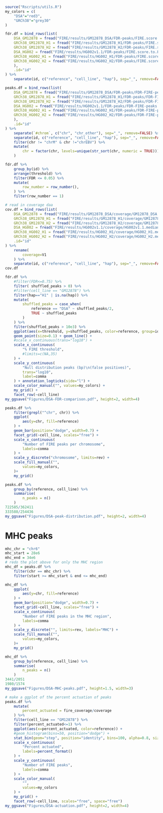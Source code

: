 ```r
source("Rscripts/utils.R")
my_colors = c(
    "DSA"="red3",
    "GRCh38"="grey30"
)
```

```r
fdr.df = bind_rows(list(
    DSA_GM12878 = fread("FIRE/results/GM12878_DSA/FDR-peaks/FIRE.score.to.FDR.tbl"),
    GRCh38_GM12878_H1 = fread("FIRE/results/GM12878_H1/FDR-peaks/FIRE.score.to.FDR.tbl"),
    GRCh38_GM12878_H2 = fread("FIRE/results/GM12878_H2/FDR-peaks/FIRE.score.to.FDR.tbl"),
    DSA_HG002 = fread("FIRE/results/HG002v1.1/FDR-peaks/FIRE.score.to.FDR.tbl"),
    GRCh38_HG002_H1 = fread("FIRE/results/HG002_H1/FDR-peaks/FIRE.score.to.FDR.tbl"),
    GRCh38_HG002_H2 = fread("FIRE/results/HG002_H2/FDR-peaks/FIRE.score.to.FDR.tbl")
    ),
    .id="id"
) %>%
    separate(id, c("reference", "cell_line", "hap"), sep="_", remove=FALSE)

peaks.df = bind_rows(list(
    DSA_GM12878 = fread("FIRE/results/GM12878_DSA/FDR-peaks/FDR-FIRE-peaks.bed.gz"),
    GRCh38_GM12878_H1 = fread("FIRE/results/GM12878_H1/FDR-peaks/FDR-FIRE-peaks.bed.gz"),
    GRCh38_GM12878_H2 = fread("FIRE/results/GM12878_H2/FDR-peaks/FDR-FIRE-peaks.bed.gz"),
    DSA_HG002 = fread("FIRE/results/HG002v1.1/FDR-peaks/FDR-FIRE-peaks.bed.gz"),
    GRCh38_HG002_H1 = fread("FIRE/results/HG002_H1/FDR-peaks/FDR-FIRE-peaks.bed.gz"),
    GRCh38_HG002_H2 = fread("FIRE/results/HG002_H2/FDR-peaks/FDR-FIRE-peaks.bed.gz")
    ),
    .id="id"
) %>%
    separate(`#chrom`, c("chr", "chr_other"), sep="_", remove=FALSE) %>%
    separate(id, c("reference", "cell_line", "hap"), sep="_", remove=FALSE)%>%
    filter(chr != "chrM" & chr !="chrEBV") %>%
    mutate(
        chr = factor(chr, levels=unique(str_sort(chr, numeric = TRUE)))
    )

fdr.df %>%
    group_by(id) %>%
    arrange(threshold) %>%
    filter(FDR <= 0.05) %>% 
    mutate(
        row_number = row_number(),
    ) %>%
    filter(row_number == 1) 
```
```r
# read in coverage daa
cov.df = bind_rows(list(
    DSA_GM12878 = fread("FIRE/results/GM12878_DSA/coverage/GM12878_DSA.median.coverage.txt"),
    GRCh38_GM12878_H1 = fread("FIRE/results/GM12878_H1/coverage/GM12878_H1.median.coverage.txt"),
    GRCh38_GM12878_H2 = fread("FIRE/results/GM12878_H2/coverage/GM12878_H2.median.coverage.txt"),
    DSA_HG002 = fread("FIRE/results/HG002v1.1/coverage/HG002v1.1.median.coverage.txt"),
    GRCh38_HG002_H1 = fread("FIRE/results/HG002_H1/coverage/HG002_H1.median.coverage.txt"),
    GRCh38_HG002_H2 = fread("FIRE/results/HG002_H2/coverage/HG002_H2.median.coverage.txt")),
    .id="id"
) %>%
    rename(
        coverage=V1
    ) %>%
    separate(id, c("reference", "cell_line", "hap"), sep="_", remove=FALSE)
cov.df
```


```r
fdr.df %>%
    #filter(FDR<=0.75) %>%
    filter( shuffled_peaks > 0) %>%
    #filter(cell_line == "GM12878") %>%
    filter(hap=="H1" | is.na(hap)) %>%
    mutate(
        shuffled_peaks = case_when(
            reference == "DSA" ~ shuffled_peaks/2,
            TRUE ~ shuffled_peaks
        )
    ) %>%
    filter(shuffled_peaks > 10e3) %>%
    ggplot(aes(x=threshold, y=shuffled_peaks, color=reference, group=id)) +
    geom_point(size=0.1) + geom_line() +
    #scale_x_continuous(trans="log10") +
    scale_x_continuous(
        "% FIRE threshold",
        #limits=c(NA,35)
    ) +
    scale_y_continuous(
        "Null distribution peaks (bp)\n(false positives)",
        trans="log10",
        label=comma
    ) + annotation_logticks(side="l") +
    scale_color_manual("", values=my_colors) +
    my_grid() +
    facet_row(~cell_line)
my_ggsave("Figures/DSA-FDR-comparison.pdf", height=2, width=4)
```



```r
peaks.df %>%
    filter(grepl("^chr", chr)) %>%
    ggplot(
        aes(y=chr, fill=reference)
    ) +
    geom_bar(position="dodge", width=0.7) +
    facet_grid(~cell_line, scales="free") +
    scale_x_continuous(
        "Number of FIRE peaks per chromosome",
        labels=comma
    ) +
    scale_y_discrete("chromosome", limits=rev) +
    scale_fill_manual("",
        values=my_colors,
    )+
    my_grid()

peaks.df %>%
    group_by(reference, cell_line) %>%
    summarise(
        n_peaks = n()
    )
722585/362411
333588/254436
my_ggsave("Figures/DSA-peak-distribution.pdf", height=2, width=4)
```

# MHC peaks
```r
mhc_chr = "chr6"
mhc_start = 28e6
mhc_end = 34e6
# redo the plot above for only the MHC region 
mhc_df = peaks.df %>%
    filter(chr == mhc_chr) %>%
    filter(start >= mhc_start & end <= mhc_end)

mhc_df %>%
    ggplot(
        aes(y=chr, fill=reference)
    ) +
    geom_bar(position="dodge", width=0.7) +
    facet_grid(~cell_line, scales="free") +
    scale_x_continuous(
        "Number of FIRE peaks in the MHC region",
        labels=comma
    ) +
    scale_y_discrete("", limits=rev, labels="MHC") +
    scale_fill_manual("",
        values=my_colors,
    )+
    my_grid()

mhc_df %>%
    group_by(reference, cell_line) %>%
    summarise(
        n_peaks = n()
    )
3441/2051
1980/1574
my_ggsave("Figures/DSA-MHC-peaks.pdf", height=1.5, width=3)
```


```r
# make a ggplot of the percent actuation of peaks
peaks.df %>%
    mutate(
        percent_actuated = fire_coverage/coverage
    ) %>%
    filter(cell_line == "GM12878") %>%
    filter(percent_actuated<=1) %>%
    ggplot(aes(x=percent_actuated, color=reference)) +
    #geom_histogram(bins=50, position="dodge") +
    stat_bin(geom="step", position="identity", bins=100, alpha=0.8, size=0.4, pad=T) +
    scale_x_continuous(
        "Percent actuated",
        labels=percent_format()
    ) +
    scale_y_continuous(
        "Number of FIRE peaks",
        labels=comma
    ) +
    scale_color_manual(
        "",
        values=my_colors
    ) +
    my_grid() +
    facet_row(~cell_line, scales="free", space="free")
my_ggsave("Figures/DSA-actuation.pdf", height=2, width=4)
```

```r
```